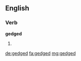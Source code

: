 ==English==

===Verb===
'''gedged'''

# {{past of|gedge}}

[[de:gedged]]
[[fa:gedged]]
[[mg:gedged]]